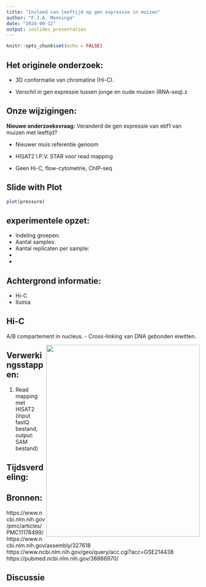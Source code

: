 ```yaml
---
title: "Invloed van leeftijd op gen expressie in muizen"
author: "F.J.A. Menninga"
date: "2024-09-12"
output: ioslides_presentation
---
```


```r
knitr::opts_chunk$set(echo = FALSE)
```

## Het originele onderzoek:

- 3D conformatie van chromatine (Hi-C). </br>

- Verschil in gen expressie tussen jonge en oude muizen (RNA-seq).z



## Onze wijzigingen:
**Nieuwe onderzoeksvraag:** Veranderd de gen expressie van ebf1 van muizen met leeftijd?

- Nieuwer muis referentie genoom \
- HISAT2 I.P.V. STAR voor read mapping \


- Geen Hi-C, flow-cytometrie, ChIP-seq




## Slide with Plot

```r
plot(pressure)
```


##  experimentele opzet:
- Indeling groepen: 
- Aantal samples: 
- Aantal replicaten per sample: 
- 
- 

## Achtergrond informatie:
- Hi-C
- Ilumia



## Hi-C
A/B compartement in nucleus.
- Cross-linking van DNA gebonden eiwitten.


<img align="right" width="400" height="500" src="https://upload.wikimedia.org/wikipedia/commons/d/d2/Chromosome_Conformation_Capture_Technology.jpg">

## Verwerkingsstappen:
1. Read mapping met HISAT2 (input fastQ bestand, output: SAM bestand)

## Tijdsverdeling:


## Bronnen:
https://www.ncbi.nlm.nih.gov/pmc/articles/PMC11178499/
https://www.ncbi.nlm.nih.gov/assembly/327618
https://www.ncbi.nlm.nih.gov/geo/query/acc.cgi?acc=GSE214438
https://pubmed.ncbi.nlm.nih.gov/38866970/



## Discussie
